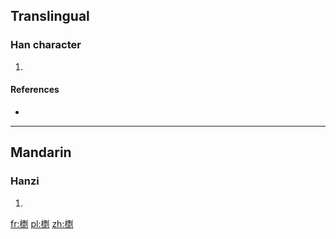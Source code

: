 ==Translingual==

===Han character===
{{Han char|rn=75|rad=木|as=13|sn=17|four=4199<sub>1</sub>|canj=木一火弓 (DMFN)}}

# {{defn|Han|sort=木13}}

====References====
* {{Han ref|kx=0557.270|dkj=15692|dj=0947.040|hdz=21300.030|uh=6AA6|ud=27302|bh=ED46|bd=60742}}

----

==Mandarin==

===Hanzi===
{{cmn-hanzi|pin=[[biǎo]] ([[biao3]])|wg=piao<sup>3</sup>}}

# {{defn|Mandarin|sort=木13}}

[[fr:檦]]
[[pl:檦]]
[[zh:檦]]